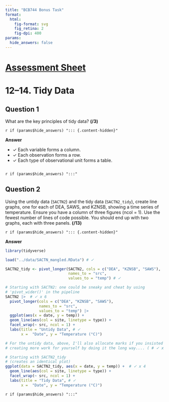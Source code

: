 ```yaml
---
title: "BCB744 Bonus Task"
format: 
  html:
    fig-format: svg
    fig_retina: 2
    fig-dpi: 400
params: 
  hide_answers: false
---
```


# [[Assessment Sheet](BCB744_Task_Bonus_Surname.xlsx)]{.my-highlight} {#sec-assessment}

# 12--14. Tidy Data

## Question 1

What are the key principles of tidy data? **(/3)**

`r if (params$hide_answers) "::: {.content-hidden}"`

**Answer**

- ✓ Each variable forms a column.
- ✓ Each observation forms a row.
- ✓ Each type of observational unit forms a table.

```r

```

`r if (params$hide_answers) ":::"`

## Question 2

Using the untidy data (`SACTN2`) and the tidy data (`SACTN2_tidy`), create line graphs, one for each of DEA, SAWS, and KZNSB, showing a time series of temperature. Ensure you have a column of three figures (ncol = 1). Use the fewest number of lines of code possible. You should end up with two graphs, each with three panels. **(/13)**

`r if (params$hide_answers) "::: {.content-hidden}"`

**Answer**

```r
library(tidyverse)

load("../data/SACTN_mangled.RData") # ✓

SACTN2_tidy <- pivot_longer(SACTN2, cols = c("DEA", "KZNSB", "SAWS"),
                            names_to = "src",
                            values_to = "temp") # ✓

# Starting with SACTN2: one could be sneaky and cheat by using
# 'pivot_wider()' in the pipeline
SACTN2 |>  # ✓ x 6
  pivot_longer(cols = c("DEA", "KZNSB", "SAWS"),
               names_to = "src",
               values_to = "temp") |> 
  ggplot(aes(x = date, y = temp)) +
  geom_line(aes(col = site, linetype = type)) +
  facet_wrap(~ src, ncol = 1) +
  labs(title = "Untidy Data", # ✓
       x =  "Date", y = "Temperature (°C)")

# For the untidy data, above, I'll also allocate marks if you insisted in 
# creating more work for yourself by doing it the long way.... ( # ✓ x 7)

# Starting with SACTN2_tidy
# (creates an identical plot)
ggplot(data = SACTN2_tidy, aes(x = date, y = temp)) +  # ✓ x 4
  geom_line(aes(col = site, linetype = type)) +
  facet_wrap(~ src, ncol = 1) +
  labs(title = "Tidy Data", # ✓
       x =  "Date", y = "Temperature (°C)")
```

`r if (params$hide_answers) ":::"`
